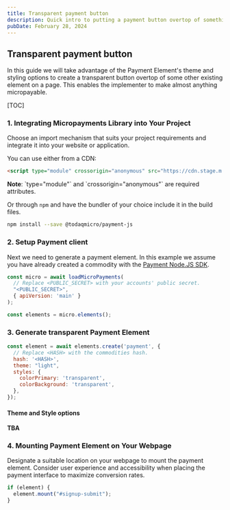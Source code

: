 ```yaml
---
title: Transparent payment button
description: Quick intro to putting a payment button overtop of something else
pubDate: February 28, 2024
---
```


## Transparent payment button

In this guide we will take advantage of the Payment Element's theme and styling options to create a transparent button overtop of some other existing element on a page. This enables the implementer to make almost anything micropayable.

[TOC]

### 1. Integrating Micropayments Library into Your Project

Choose an import mechanism that suits your project requirements and integrate it into your website or application.

You can use either from a CDN:

```html
<script type="module" crossorigin="anonymous" src="https://cdn.stage.m.todaq.net/micropay.js"></script>
```

<p>
  <strong>Note</strong>: `type="module"` and `crossorigin="anonymous"` are required attributes.
</p>

Or through `npm` and have the bundler of your choice include it in the build files.

```bash
npm install --save @todaqmicro/payment-js
```

### 2. Setup Payment client

Next we need to generate a payment element. In this example we assume you have already created a commodity with the [Payment Node.JS SDK](#).

```javascript
const micro = await loadMicroPayments(
  // Replace <PUBLIC_SECRET> with your accounts' public secret.
  "<PUBLIC_SECRET>",
  { apiVersion: 'main' }
);

const elements = micro.elements();
```

### 3. Generate transparent Payment Element

```javascript
const element = await elements.create('payment', {
  // Replace <HASH> with the commodities hash.
  hash: '<HASH>',
  theme: "light",
  styles: {
    colorPrimary: 'transparent',
    colorBackground: 'transparent',
  },
});
```

#### Theme and Style options

**TBA**

### 4. Mounting Payment Element on Your Webpage

Designate a suitable location on your webpage to mount the payment element. Consider user experience and accessibility when placing the payment interface to maximize conversion rates.

```javascript
if (element) {
  element.mount("#signup-submit");
}
```

